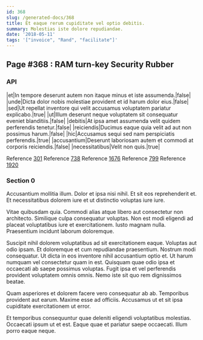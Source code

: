 ```yaml
---
id: 368
slug: /generated-docs/368
title: Et eaque rerum cupiditate vel optio debitis.
summary: Molestias iste dolore repudiandae.
date: '2018-05-11'
tags: '["invoice", "Rand", "facilitate"]'
---
```


## Page #368 : RAM turn-key Security Rubber
### API

|et|In tempore deserunt autem non itaque minus et iste assumenda.|false|
|unde|Dicta dolor nobis molestiae provident et id harum dolor eius.|false|
|sed|Ut repellat inventore qui velit accusamus voluptatem pariatur explicabo.|true|
|ut|Illum deserunt neque voluptatem sit consequatur eveniet blanditiis.|false|
|debitis|At ipsa amet assumenda velit quidem perferendis tenetur.|false|
|reiciendis|Ducimus eaque quia velit ad aut non possimus harum.|false|
|hic|Accusamus sequi sed nam perspiciatis perferendis.|true|
|accusantium|Deserunt laboriosam autem et commodi at corporis reiciendis.|false|
|necessitatibus|Velit non quis.|true|

Reference [301](/generated-docs/301)
Reference [738](/generated-docs/738)
Reference [1676](/generated-docs/1676)
Reference [799](/generated-docs/799)
Reference [1920](/generated-docs/1920)


### Section 0
Accusantium mollitia illum. Dolor et ipsa nisi nihil. Et sit eos reprehenderit et. Et necessitatibus dolorem iure et ut distinctio voluptas iure iure.
 Vitae quibusdam quia. Commodi alias atque libero aut consectetur non architecto. Similique culpa consequatur voluptas. Non est modi eligendi ad placeat voluptatibus iure et exercitationem. Iusto magnam nulla. Praesentium incidunt laborum doloremque.
 Suscipit nihil dolorem voluptatibus ad sit exercitationem eaque. Voluptas aut odio ipsam. Et doloremque et cum repudiandae praesentium. Nostrum modi consequatur. Ut dicta in eos inventore nihil accusantium optio et.
Ut harum numquam vel consectetur quam in est. Quisquam quae odio ipsa et occaecati ab saepe possimus voluptas. Fugit ipsa et vel perferendis provident voluptatem omnis omnis. Nemo iste sit quo rem dignissimos beatae.
 Quam asperiores et dolorem facere vero consequatur ab ab. Temporibus provident aut earum. Maxime esse ad officiis. Accusamus ut et sit ipsa cupiditate exercitationem ut error.
 Et temporibus consequuntur quae deleniti eligendi voluptatibus molestias. Occaecati ipsum ut et est. Eaque quae et pariatur saepe occaecati. Illum porro eaque neque.
